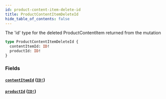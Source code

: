 ```yaml
---
id: product-content-item-delete-id
title: ProductContentItemDeleteId
hide_table_of_contents: false
---
```



The 'id' type for the deleted ProductContentItem returned from the mutation

```graphql
type ProductContentItemDeleteId {
  contentItemId: ID!
  productId: ID!
}
```


### Fields

#### [`contentItemId`](#) ([`ID!`](/demand/api/graphql-admin/reference/scalars/id))




#### [`productId`](#) ([`ID!`](/demand/api/graphql-admin/reference/scalars/id))






